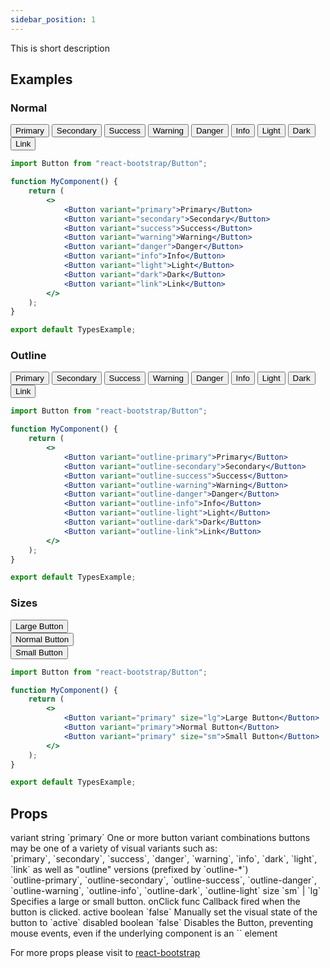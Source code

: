 ```yaml
---
sidebar_position: 1
---
```


This is short description



## Examples
### Normal

<CodePreview>
    <div className="d-flex gap-2">
        <Button variant="primary">Primary</Button>
        <Button variant="secondary">Secondary</Button>
        <Button variant="success">Success</Button>
        <Button variant="warning">Warning</Button>
        <Button variant="danger">Danger</Button>
        <Button variant="info">Info</Button>
        <Button variant="light">Light</Button>
        <Button variant="dark">Dark</Button>
        <Button variant="link">Link</Button>
    </div>
    
</CodePreview>

```jsx title="Button"
import Button from "react-bootstrap/Button";

function MyComponent() {
    return (
        <>
            <Button variant="primary">Primary</Button>
            <Button variant="secondary">Secondary</Button>
            <Button variant="success">Success</Button>
            <Button variant="warning">Warning</Button>
            <Button variant="danger">Danger</Button>
            <Button variant="info">Info</Button>
            <Button variant="light">Light</Button>
            <Button variant="dark">Dark</Button>
            <Button variant="link">Link</Button>
        </>
    );
}

export default TypesExample;
```

### Outline

<CodePreview>
    <div className="d-flex gap-2">
        <Button variant="outline-primary">Primary</Button>
        <Button variant="outline-secondary">Secondary</Button>
        <Button variant="outline-success">Success</Button>
        <Button variant="outline-warning">Warning</Button>
        <Button variant="outline-danger">Danger</Button>
        <Button variant="outline-info">Info</Button>
        <Button variant="outline-light">Light</Button>
        <Button variant="outline-dark">Dark</Button>
        <Button variant="outline-link">Link</Button>
    </div>
    
</CodePreview>

```jsx title="Button"
import Button from "react-bootstrap/Button";

function MyComponent() {
    return (
        <>
            <Button variant="outline-primary">Primary</Button>
            <Button variant="outline-secondary">Secondary</Button>
            <Button variant="outline-success">Success</Button>
            <Button variant="outline-warning">Warning</Button>
            <Button variant="outline-danger">Danger</Button>
            <Button variant="outline-info">Info</Button>
            <Button variant="outline-light">Light</Button>
            <Button variant="outline-dark">Dark</Button>
            <Button variant="outline-link">Link</Button>
        </>
    );
}

export default TypesExample;
```

### Sizes

<CodePreview>
    <div className="mb-2">
        <Button variant="primary" size="lg">Large Button</Button>
    </div>
    <div className="mb-2">
        <Button variant="primary">Normal Button</Button>
    </div>
    <div className="mb-2">
        <Button variant="primary" size="sm">Small Button</Button>
    </div>
    
</CodePreview>

```jsx title="Button"
import Button from "react-bootstrap/Button";

function MyComponent() {
    return (
        <>
            <Button variant="primary" size="lg">Large Button</Button>
            <Button variant="primary">Normal Button</Button>
            <Button variant="primary" size="sm">Small Button</Button>
        </>
    );
}

export default TypesExample;
```

## Props

<FeatureTable>
    <tr>
        <td>variant</td>
        <td>string</td>
        <td>`primary`</td>
        <td>One or more button variant combinations buttons may be one of a variety of visual variants such as: <br />
        `primary`, `secondary`, `success`, `danger`, `warning`, `info`, `dark`, `light`, `link` 
        as well as "outline" versions (prefixed by `outline-*`) <br /> `outline-primary`, `outline-secondary`, `outline-success`, `outline-danger`, `outline-warning`, `outline-info`, `outline-dark`, `outline-light`</td>
    </tr>
    <tr>
        <td>size</td>
        <td>`sm` | `lg`</td>
        <td></td>
        <td>Specifies a large or small button.</td>
    </tr> 
    <tr>
        <td>onClick</td>
        <td>func</td>
        <td></td>
        <td>Callback fired when the button is clicked.</td>
    </tr>
    <tr>
        <td>active</td>
        <td>boolean</td>
        <td>`false`</td>
        <td>Manually set the visual state of the button to `active`</td>
    </tr>
    <tr>
        <td>disabled</td>
        <td>boolean</td>
        <td>`false`</td>
        <td>Disables the Button, preventing mouse events, even if the underlying component is an `<a>` element</td>
    </tr>
</FeatureTable>

For more props please visit to <a href="https://react-bootstrap.netlify.app/docs/components/buttons/#button" target="_blank">react-bootstrap</a>
